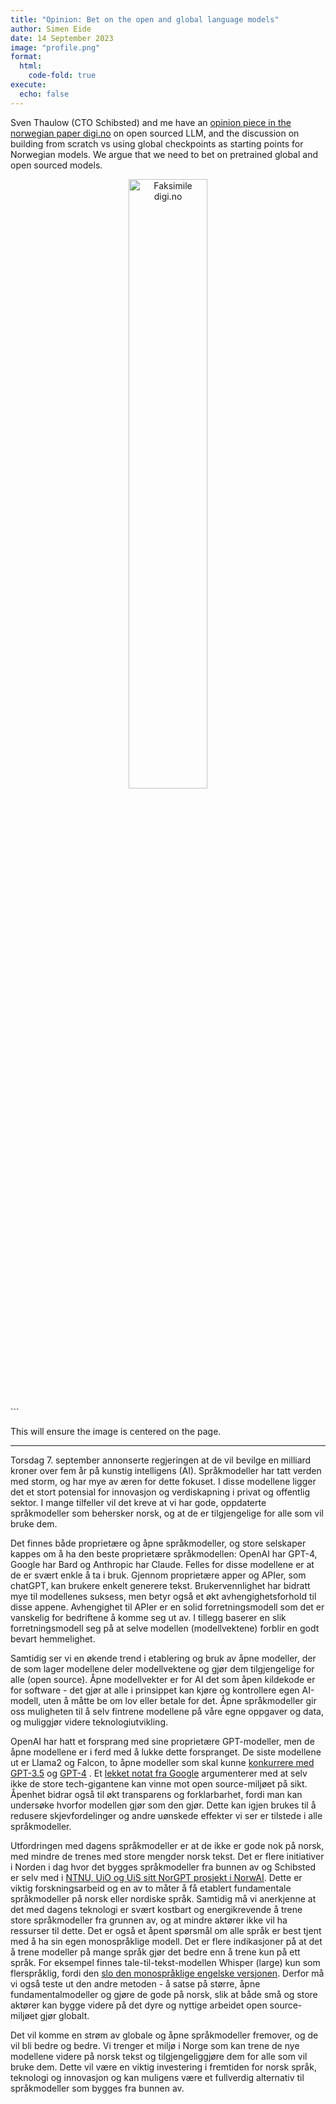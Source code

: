 ```yaml
---
title: "Opinion: Bet on the open and global language models"
author: Simen Eide
date: 14 September 2023
image: "profile.png"
format:
  html:
    code-fold: true
execute:
  echo: false
---
```


Sven Thaulow (CTO Schibsted) and me have an [opinion piece in the norwegian paper digi.no](https://www.digi.no/artikler/debatt-bruk-ki-milliarden-riktig-sats-pa-de-apne-globale-sprakmodellene/536777) on open sourced LLM, and the discussion on building from scratch vs using global checkpoints as starting points for Norwegian models.
We argue that we need to bet on pretrained global and open sourced models.

<div style="text-align: center;">
  <img alt="Faksimile digi.no" src="profile.png" width="50%" height="">
</div>
``` 

This will ensure the image is centered on the page.

---

Torsdag 7. september annonserte regjeringen at de vil bevilge en milliard kroner over fem år på kunstig intelligens (AI). Språkmodeller har tatt verden med storm, og har mye av æren for dette fokuset. I disse modellene ligger det et stort potensial for innovasjon og verdiskapning i privat og offentlig sektor. I mange tilfeller vil det kreve at vi har gode, oppdaterte språkmodeller som behersker norsk, og at de er tilgjengelige for alle som vil bruke dem.

Det finnes både proprietære og åpne språkmodeller, og store selskaper kappes om å ha den beste proprietære språkmodellen: OpenAI har GPT-4, Google har Bard og Anthropic har Claude. Felles for disse modellene er at de er svært enkle å ta i bruk. Gjennom proprietære apper og APIer, som chatGPT, kan brukere enkelt generere tekst. Brukervennlighet har bidratt mye til modellenes suksess, men betyr også et økt avhengighetsforhold til disse appene. Avhengighet til APIer er en solid forretningsmodell som det er vanskelig for bedriftene å komme seg ut av. I tillegg baserer en slik forretningsmodell seg på at selve modellen (modellvektene) forblir en godt bevart hemmelighet.

Samtidig ser vi en økende trend i etablering og bruk av åpne modeller, der de som lager modellene deler modellvektene og gjør dem tilgjengelige for alle (open source). Åpne modellvekter er for AI det som åpen kildekode er for software - det gjør at alle i prinsippet kan kjøre og kontrollere egen AI-modell, uten å måtte be om lov eller betale for det. Åpne språkmodeller gir oss muligheten til å selv fintrene modellene på våre egne oppgaver og data, og muliggjør videre teknologiutvikling.

OpenAI har hatt et forsprang med sine proprietære GPT-modeller, men de åpne modellene er i ferd med å lukke dette forspranget. De siste modellene ut er Llama2 og Falcon, to åpne modeller som skal kunne [konkurrere med GPT-3.5](https://arxiv.org/pdf/2307.09288.pdf%C3%82%C2%A0) og [GPT-4](https://huggingface.co/blog/falcon-180b) . Et [lekket notat fra Google](https://www.semianalysis.com/p/google-we-have-no-moat-and-neither) argumenterer med at selv ikke de store tech-gigantene kan vinne mot open source-miljøet på sikt. Åpenhet bidrar også til økt transparens og forklarbarhet, fordi man kan undersøke hvorfor modellen gjør som den gjør. Dette kan igjen brukes til å redusere skjevfordelinger og andre uønskede effekter vi ser er tilstede i alle språkmodeller.

Utfordringen med dagens språkmodeller er at de ikke er gode nok på norsk, med mindre de trenes med store mengder norsk tekst. Det er flere initiativer i Norden i dag hvor det bygges språkmodeller fra bunnen av og Schibsted er selv med i [NTNU, UiO og UiS sitt NorGPT prosjekt i NorwAI](https://www.ntnu.edu/norwai). Dette er viktig forskningsarbeid og en av to måter å få etablert fundamentale språkmodeller på norsk eller nordiske språk. Samtidig må vi anerkjenne at det med dagens teknologi er svært kostbart og energikrevende å trene store språkmodeller fra grunnen av, og at mindre aktører ikke vil ha ressurser til dette. Det er også et åpent spørsmål om alle språk er best tjent med å ha sin egen monospråklige modell. Det er flere indikasjoner på at det å trene modeller på mange språk gjør det bedre enn å trene kun på ett språk. For eksempel finnes tale-til-tekst-modellen Whisper (large) kun som flerspråklig, fordi den [slo den monospråklige engelske versjonen](https://cdn.openai.com/papers/whisper.pdf). Derfor må vi også teste ut den andre metoden - å satse på større, åpne fundamentalmodeller og gjøre de gode på norsk, slik at både små og store aktører kan bygge videre på det dyre og nyttige arbeidet open source-miljøet gjør globalt.

Det vil komme en strøm av globale og åpne språkmodeller fremover, og de vil bli bedre og bedre. Vi trenger et miljø i Norge som kan trene de nye modellene videre på norsk tekst og tilgjengeliggjøre dem for alle som vil bruke dem. Dette vil være en viktig investering i fremtiden for norsk språk, teknologi og innovasjon og kan muligens være et fullverdig alternativ til språkmodeller som bygges fra bunnen av. 

